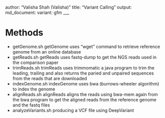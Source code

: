 
author: "Valisha Shah (Valisha)"
title: "Variant Calling"
output:
        md_document:
                variant: gfm
___

# Methods 
*  getGenome.sh
getGenome uses "wget" command to retrieve reference genome from an online database 
*  getReads.sh
getReads uses fastq-dump to get the NGS reads used in the comparison paper 
* trimReads.sh
trimReads uses trimmomatic a java program to trim the leading, trailing and also returns the paried and unpaired sequences from the reads that are downloaded
* indexGenome.sh
indexGenome uses bwa (burrows-wheeler algorithm) to index the genome 
* alignReads.sh 
alignReads aligns the reads using bwa-mem again from the bwa program to get the aligned reads from the reference genome and the fastq files
* analyzeVariants.sh
producing a VCF file using DeepVariant 
 
